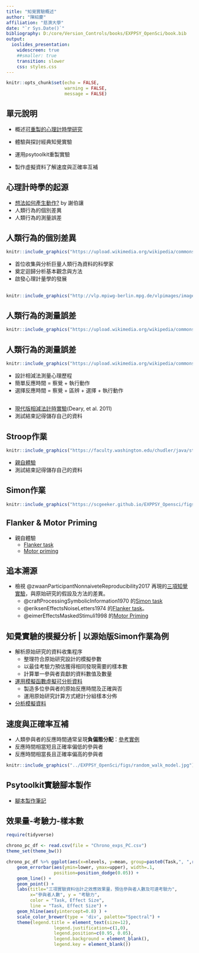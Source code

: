 ```yaml
---
title: "知覺實驗概述"
author: "陳紹慶"
affiliation: "慈濟大學"
date: "`r Sys.Date()`"
bibliography: D:/core/Version_Controls/books/EXPPSY_OpenSci/book.bib
output: 
  ioslides_presentation:
    widescreen: true
    ##smaller: true
    transition: slower
    css: styles.css
---
```


```r
knitr::opts_chunk$set(echo = FALSE, 
                      warning = FALSE, 
                      message = FALSE)
```

## 單元說明

- 概述[可重製的心理計時學研究](https://scgeeker.github.io/EXPPSY_Opensci/chronometry.html)

- 體驗與探討經典知覺實驗
- 運用psytoolkit重製實驗
- 製作虛擬資料了解速度與正確率互補

## 心理計時學的起源 {.flexbox}

- [想法如何產生動作?](https://today.line.me/tw/pc/article/%E3%80%90%E5%A4%A7%E8%85%A6S01E01%E3%80%91%E5%92%8C%E7%AC%9B%E5%8D%A1%E5%85%92%E4%B8%80%E8%B5%B7%E6%80%9D%E8%80%83%E3%80%8C%E8%88%89%E6%89%8B%E3%80%8D%E6%80%8E%E9%BA%BC%E5%95%9F%E5%8B%95%E2%94%80%E2%94%80%E8%85%A6%E7%A7%91%E5%AD%B8%E7%9A%84%E6%AD%B7%E5%8F%B2%E7%B7%A3%E8%B5%B7%EF%BC%88%E4%B8%80%EF%BC%89-YPL7OL) by 謝伯讓
- 人類行為的個別差異
- 人類行為的測量誤差

## 人類行為的個別差異 {.small}

<div class="columns-2">
```r
knitr::include_graphics("https://upload.wikimedia.org/wikipedia/commons/e/ec/Francis_Galton_1850s.jpg")
```

  - 首位收集與分析巨量人類行為資料的科學家
  - 奠定迴歸分析基本觀念與方法
  - 啟發心理計量學的發展
</div>

##

```r
knitr::include_graphics("http://vlp.mpiwg-berlin.mpg.de/vlpimages/images/img5811.jpg")
```

## 人類行為的測量誤差

```r
knitr::include_graphics("https://upload.wikimedia.org/wikipedia/commons/5/59/Maskelyne_Nevil.jpg")
```

## 人類行為的測量誤差 {.small}

<div class="columns-2">
```r
knitr::include_graphics("https://upload.wikimedia.org/wikipedia/commons/thumb/2/23/Donders%2C_Franciscus_Cornelis_%281818_-_1889%29.jpg/306px-Donders%2C_Franciscus_Cornelis_%281818_-_1889%29.jpg")
```

  - 設計相減法測量心理歷程
  - 簡單反應時間 = 察覺 + 執行動作
  - 選擇反應時間 = 察覺 + 區辨 + 選擇 + 執行動作
</div>

## {.flexbox .vleft}

- [現代版相減法計時實驗](./psytoolkit/Deary-Liewald.html)(Deary, et al. 2011)
- 測試結束記得儲存自己的資料

## Stroop作業

```r
knitr::include_graphics("https://faculty.washington.edu/chudler/java/stroopa.gif")
```

- [親自體驗](./psytoolkit/Stroop_Chinese.html)
- 測試結束記得儲存自己的資料

## Simon作業


```r
knitr::include_graphics("https://scgeeker.github.io/EXPPSY_Opensci/figs/SIMON-Trials.jpg")
```

## Flanker & Motor Priming

- 親自體驗
  - [Flanker task](./psytoolkit/flanker.html)
  - [Motor priming](./psytoolkit/motor_priming_nomask.html)

## 追本溯源

- 檢視 @zwaanParticipantNonnaiveteReproducibility2017 再現的[三項知覺實驗](https://osf.io/5hxge/)，與原始研究的假設及方法的差異。
  - @craftProcessingSymbolicInformation1970 的[Simon task](https://osf.io/jt2k3/)
  - @eriksenEffectsNoiseLetters1974 的[Flanker task](https://osf.io/v4xtp/)。
  - @eimerEffectsMaskedStimuli1998 的[Motor Priming](https://osf.io/9y7ak/)

## 知覺實驗的模擬分析 | 以源始版Simon作業為例

- 解析原始研究的資料收集程序
  - 整理符合原始研究設計的模擬參數
  - 以最佳考驗力預估獲得相同發現需要的樣本數
  - 計算單一參與者貢獻的資料數值及數量
- [運用模擬函數虛擬可分析資料](./data/sim_CraftSimon1970_rawRT.omv)
  - 製造多位參與者的原始反應時間及正確與否
  - 運用原始研究計算方式總計分組樣本分佈
- [分析模擬資料](./data/sim_CraftSimon1970_meanRT.omv)

## 速度與正確率互補

- 人類參與者的反應時間通常呈現**負偏態分配**：[參考實例](https://osf.io/2dpq6)
- 反應時間相當短且正確率偏低的參與者
- 反應時間相當長且正確率偏高的參與者

```r
knitr::include_graphics("../EXPPSY_OpenSci/figs/random_walk_model.jpg")
```


## Psytoolkit實驗腳本製作

- [腳本製作筆記](https://hackmd.io/@CSC/S1WIz64IE)


<!---

## 速度與正確率互補 | 全體參與者資料分析範例

- 以Flanker Task資料為例
- 範例Excel[下載點](https://osf.io/x82zw/)

## 重製專案

- 詳情請見[OSF wiki](https://osf.io/c462v/wiki/Report02/)
- 於本週三(11/14)之前完成[課後調查](https://www.psytoolkit.org/cgi-bin/psy2.5.2/survey?s=Bsucu)，下次上課前公佈分組名單。
--->

## 效果量-考驗力-樣本數

```r
require(tidyverse)

chrono_pc_df <- read.csv(file = "Chrono_exps_PC.csv")
theme_set(theme_bw())

chrono_pc_df %>% ggplot(aes(x=nlevels, y=mean, group=paste0(Task,", ",round(delta,2)), color = paste0(Task,", ",round(delta,2)))) + 
    geom_errorbar(aes(ymin=lower, ymax=upper), width=.1, 
                  position=position_dodge(0.05)) +
    geom_line() +
    geom_point() +
    labs(title="三項實驗資料估計之效應效果量，預估參與者人數及可達考驗力",
         x="參與者人數", y = "考驗力",
         color = "Task, Effect Size",
         line = "Task, Effect Size") +
    geom_hline(aes(yintercept=0.8) ) +
    scale_color_brewer(type = 'div', palette="Spectral") + 
    theme(legend.title = element_text(size=12),
                  legend.justification=c(1,0), 
                  legend.position=c(0.95, 0.05),  
                  legend.background = element_blank(),
                  legend.key = element_blank())
```

